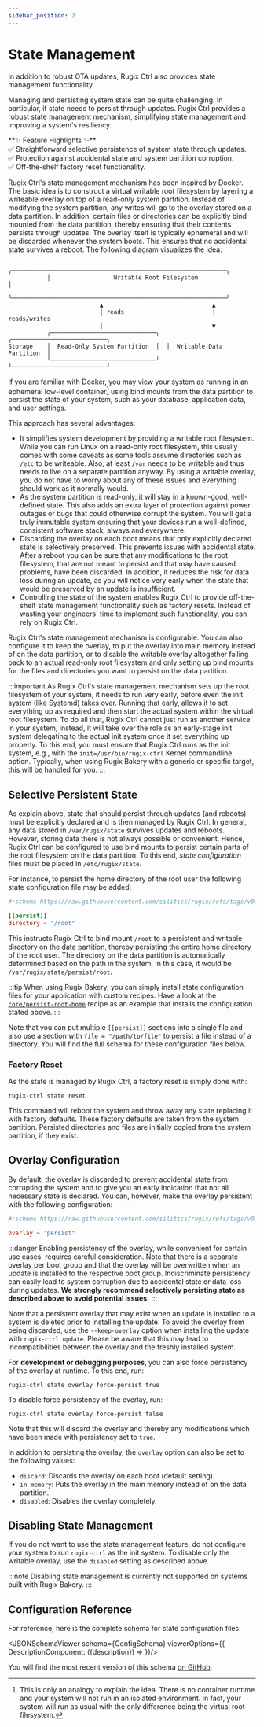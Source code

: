 ```yaml
---
sidebar_position: 2
---
```





# State Management

In addition to robust OTA updates, Rugix Ctrl also provides state management functionality.

Managing and persisting system state can be quite challenging.
In particular, if state needs to persist through updates.
Rugix Ctrl provides a robust state management mechanism, simplifying state management and improving a system's resiliency.

<p style={{marginLeft: "2rem"}}>
    **✨ Feature Highlights ✨**<br/>
    ✅ Straightforward selective persistence of system state through updates.<br />
    ✅ Protection against accidental state and system partition corruption.<br />
    ✅ Off-the-shelf factory reset functionality.
</p>

Rugix Ctrl's state management mechanism has been inspired by Docker.
The basic idea is to construct a virtual writable root filesystem by layering a writeable overlay on top of a read-only system partition.
Instead of modifying the system partition, any writes will go to the overlay stored on a data partition.
In addition, certain files or directories can be explicitly bind mounted from the data partition, thereby ensuring that their contents persists through updates.
The overlay itself is typically ephemeral and will be discarded whenever the system boots.
This ensures that no accidental state survives a reboot.
The following diagram visualizes the idea:

```
           ╭─────────────────────────────────────────────────────────────╮
           │                  Writable Root Filesystem                   │
           ╰─────────────────────────────────────────────────────────────╯
                          ▲                               ▲
                          │ reads                         │ reads/writes
                          │                               ▼
           ╭──────────────────────────────╮  ╭───────────────────────────╮
Storage    │  Read-Only System Partition  │  │  Writable Data Partition  │
           ╰──────────────────────────────╯  ╰───────────────────────────╯
```

If you are familiar with Docker, you may view your system as running in an ephemeral low-level container[^container] using bind mounts from the data partition to persist the state of your system, such as your database, application data, and user settings.

[^container]: This is only an analogy to explain the idea.
There is no container runtime and your system will not run in an isolated environment.
In fact, your system will run as usual with the only difference being the virtual root filesystem.

This approach has several advantages:

- It simplifies system development by providing a writable root filesystem.
While you can run Linux on a read-only root filesystem, this usually comes with some caveats as some tools assume directories such as `/etc` to be writeable.
Also, at least `/var` needs to be writable and thus needs to live on a separate partition anyway.
By using a writable overlay, you do not have to worry about any of these issues and everything should work as it normally would.
- As the system partition is read-only, it will stay in a known-good, well-defined state.
This also adds an extra layer of protection against power outages or bugs that could otherwise corrupt the system.
You will get a truly immutable system ensuring that your devices run a well-defined, consistent software stack, always and everywhere.
- Discarding the overlay on each boot means that only explicitly declared state is selectively preserved.
This prevents issues with accidental state.
After a reboot you can be sure that any modifications to the root filesystem, that are not meant to persist and that may have caused problems, have been discarded.
In addition, it reduces the risk for data loss during an update, as you will notice very early when the state that would be preserved by an update is insufficient.
- Controlling the state of the system enables Rugix Ctrl to provide off-the-shelf state management functionality such as factory resets.
Instead of wasting your engineers' time to implement such functionality, you can rely on Rugix Ctrl.

Rugix Ctrl's state management mechanism is configurable.
You can also configure it to keep the overlay, to put the overlay into main memory instead of on the data partition, or to disable the writable overlay altogether falling back to an actual read-only root filesystem and only setting up bind mounts for the files and directories you want to persist on the data partition.

:::important
As Rugix Ctrl's state management mechanism sets up the root filesystem of your system, it needs to run very early, before even the init system (like Systemd) takes over.
Running that early, allows it to set everything up as required and then start the actual system within the virtual root filesystem.
To do all that, Rugix Ctrl cannot just run as another service in your system, instead, it will take over the role as an early-stage init system delegating to the actual init system once it set everything up properly.
To this end, you must ensure that Rugix Ctrl runs as the init system, e.g., with the `init=/usr/bin/rugix-ctrl` Kernel commandline option.
Typically, when using Rugix Bakery with a generic or specific target, this will be handled for you.
:::


## Selective Persistent State

As explain above, state that should persist through updates (and reboots) must be explicitly declared and is then managed by Rugix Ctrl.
In general, any data stored in `/var/rugix/state` survives updates and reboots.
However, storing data there is not always possible or convenient.
Hence, Rugix Ctrl can be configured to use bind mounts to persist certain parts of the root filesystem on the data partition.
To this end, _state configuration_ files must be placed in `/etc/rugix/state`.

For instance, to persist the home directory of the root user the following state configuration file may be added:

```toml title="/etc/rugix/state/root-home.toml"
#:schema https://raw.githubusercontent.com/silitics/rugix/refs/tags/v0.8.0/schemas/rugix-ctrl-state.schema.json

[[persist]]
directory = "/root"
```

This instructs Rugix Ctrl to bind mount `/root` to a persistent and writable directory on the data partition, thereby persisting the entire home directory of the root user.
The directory on the data partition is automatically determined based on the path in the system.
In this case, it would be `/var/rugix/state/persist/root`.

:::tip
When using Rugix Bakery, you can simply install state configuration files for your application with custom recipes.
Have a look at the [`core/persist-root-home`](https://github.com/silitics/rugpi/tree/main/bakery/repositories/core/recipes/persist-root-home) recipe as an example that installs the configuration stated above.
:::

Note that you can put multiple `[[persist]]` sections into a single file and also use a section with `file = "/path/to/file"` to persist a file instead of a directory.
You will find the full schema for these configuration files below.

### Factory Reset

As the state is managed by Rugix Ctrl, a factory reset is simply done with:

```shell
rugix-ctrl state reset
```

This command will reboot the system and throw away any state replacing it with factory defaults.
These factory defaults are taken from the system partition.
Persisted directories and files are initially copied from the system partition, if they exist.


## Overlay Configuration

By default, the overlay is discarded to prevent accidental state from corrupting the system and to give you an early indication that not all necessary state is declared.
You can, however, make the overlay persistent with the following configuration:

```toml title="/etc/rugix/state.toml"
#:schema https://raw.githubusercontent.com/silitics/rugix/refs/tags/v0.8.0/schemas/rugix-ctrl-state.schema.json

overlay = "persist"
```

:::danger
Enabling persistency of the overlay, while convenient for certain use cases, requires careful consideration.
Note that there is a separate overlay per boot group and that the overlay will be overwritten when an update is installed to the respective boot group.
Indiscriminate persistency can easily lead to system corruption due to accidental state or data loss during updates.
**We strongly recommend selectively persisting state as described above to avoid potential issues.**
:::

Note that a persistent overlay that may exist when an update is installed to a system is deleted prior to installing the update.
To avoid the overlay from being discarded, use the `--keep-overlay` option when installing the update with `rugix-ctrl update`.
Please be aware that this may lead to incompatibilities between the overlay and the freshly installed system.

For **development or debugging purposes**, you can also force persistency of the overlay at runtime.
To this end, run:

```shell
rugix-ctrl state overlay force-persist true
```

To disable force persistency of the overlay, run:

```shell
rugix-ctrl state overlay force-persist false
```

Note that this will discard the overlay and thereby any modifications which have been made with persistency set to `true`.

In addition to persisting the overlay, the `overlay` option can also be set to the following values:

- `discard`: Discards the overlay on each boot (default setting).
- `in-memory`: Puts the overlay in the main memory instead of on the data partition.
- `disabled`: Disables the overlay completely.


## Disabling State Management

If you do not want to use the state management feature, do not configure your system to run `rugix-ctrl` as the init system.
To disable only the writable overlay, use the `disabled` setting as described above.

:::note
Disabling state management is currently not supported on systems built with Rugix Bakery.
:::


## Configuration Reference

For reference, here is the complete schema for state configuration files:

<JSONSchemaViewer schema={ConfigSchema} viewerOptions={{
    DescriptionComponent: ({description}) => <ReactMarkdown children={description} />
}}/>

You will find the most recent version of this schema [on GitHub](https://github.com/silitics/rugix/blob/main/schemas/rugix-ctrl-state.schema.json).